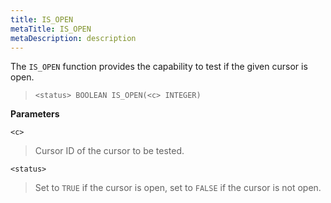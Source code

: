 ```yaml
---
title: IS_OPEN
metaTitle: IS_OPEN
metaDescription: description
---
```


The `IS_OPEN` function provides the capability to test if the given
cursor is open.

> `<status> BOOLEAN IS_OPEN(<c> INTEGER)`

**Parameters**

`<c>`

> Cursor ID of the cursor to be tested.

`<status>`

> Set to `TRUE` if the cursor is open, set to `FALSE` if the cursor is
> not open.
